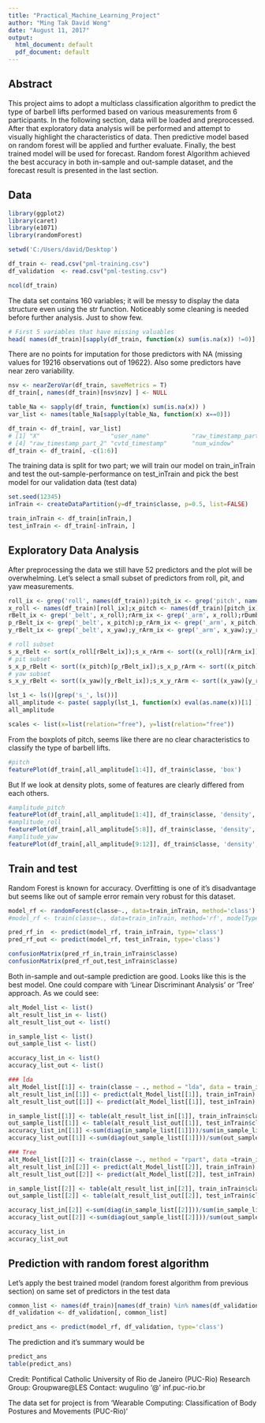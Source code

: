 ```yaml
---
title: "Practical_Machine_Learning_Project"
author: "Ming Tak David Wong"
date: "August 11, 2017"
output:
  html_document: default
  pdf_document: default
---
```


## Abstract

This project aims to adopt a multiclass classification algorithm to predict the type of barbell lifts performed based on various measurements from 6 participants. In the following section, data will be loaded and preprocessed. After that exploratory data analysis will be performed and attempt to visually highlight the characteristics of data. Then predictive model based on random forest will be applied and further evaluate. Finally, the best trained model will be used for forecast. Random forest Algorithm achieved the best accuracy in both in-sample and out-sample dataset, and the forecast result is presented in the last section.

## Data
```r
library(ggplot2)
library(caret)
library(e1071)
library(randomForest)

setwd('C:/Users/david/Desktop')

df_train <- read.csv("pml-training.csv")
df_validation  <- read.csv("pml-testing.csv")

ncol(df_train)
```

The data set contains 160 variables; it will be messy to display the data structure even using the str function. Noticeably some cleaning is needed before further analysis. Just to show few. 
```r
# First 5 variables that have missing valuables
head( names(df_train)[sapply(df_train, function(x) sum(is.na(x)) !=0)], 5)
```

There are no points for imputation for those predictors with NA (missing values for 19216 observations out of 19622). Also some predictors have near zero variability.

```r
nsv <- nearZeroVar(df_train, saveMetrics = T)
df_train[, names(df_train)[nsv$nzv] ] <- NULL

table_Na <- sapply(df_train, function(x) sum(is.na(x)) )
var_list <- names(table_Na[sapply(table_Na, function(x) x==0)])

df_train <- df_train[, var_list]
# [1] "X"                    "user_name"            "raw_timestamp_part_1"
# [4] "raw_timestamp_part_2" "cvtd_timestamp"       "num_window"
df_train <- df_train[, -c(1:6)]
```


The training data is split for two part; we will train our model on train_inTrain and test the out-sample-performance on test_inTrain and pick the best model for our validation data (test data)

```r
set.seed(12345)
inTrain <- createDataPartition(y=df_train$classe, p=0.5, list=FALSE)

train_inTrain <- df_train[inTrain,]
test_inTrain <- df_train[-inTrain, ]
```


## Exploratory Data Analysis

After preprocessing the data we still have 52 predictors and the plot will be overwhelming. Let's select a small subset of predictors from roll, pit, and yaw measurements. 

```r
roll_ix <- grep('roll', names(df_train));pitch_ix <- grep('pitch', names(df_train));yaw_ix <- grep('yaw', names(df_train))
x_roll <- names(df_train)[roll_ix];x_pitch <- names(df_train)[pitch_ix];x_yaw <- names(df_train)[yaw_ix]
rBelt_ix <- grep('_belt', x_roll);rArm_ix <- grep('_arm', x_roll);rDumbbelt_ix <- grep('_dumbbell', x_roll);rForearm_ix <- grep('_forearm', x_roll)
p_rBelt_ix <- grep('_belt', x_pitch);p_rArm_ix <- grep('_arm', x_pitch);p_rDumbbelt_ix <- grep('_dumbbell', x_pitch);p_rForearm_ix <- grep('_forearm', x_pitch)
y_rBelt_ix <- grep('_belt', x_yaw);y_rArm_ix <- grep('_arm', x_yaw);y_rDumbbelt_ix <- grep('_dumbbell', x_yaw);y_rForearm_ix <- grep('_forearm', x_yaw)

# roll subset
s_x_rBelt <- sort(x_roll[rBelt_ix]);s_x_rArm <- sort((x_roll)[rArm_ix]);s_x_rDumbbelt <- sort((x_roll)[rDumbbelt_ix]);s_x_rForearm <- sort((x_roll)[rForearm_ix])
# pit subset
s_x_p_rBelt <- sort((x_pitch)[p_rBelt_ix]);s_x_p_rArm <- sort((x_pitch)[p_rArm_ix]);s_x_p_rDumbbelt <- sort((x_pitch)[p_rDumbbelt_ix]);s_x_p_rForearm <- sort((x_pitch)[p_rForearm_ix])
# yaw subset
s_x_y_rBelt <- sort((x_yaw)[y_rBelt_ix]);s_x_y_rArm <- sort((x_yaw)[y_rArm_ix]);s_x_y_rDumbbelt <- sort((x_yaw)[y_rDumbbelt_ix]);s_x_y_rForearm <- sort((x_yaw)[y_rForearm_ix]);

lst_1 <- ls()[grep('s_', ls())]
all_amplitude <- paste( sapply(lst_1, function(x) eval(as.name(x))[1] ) )
all_amplitude
```

```r
scales <- list(x=list(relation="free"), y=list(relation="free"))
```
From the boxplots of pitch, seems like there are no clear characteristics to classify the type of barbell lifts.

```r
#pitch
featurePlot(df_train[,all_amplitude[1:4]], df_train$classe, 'box')
```

But If we look at density plots, some of features are clearly differed from each others.
```r
#amplitude_pitch
featurePlot(df_train[,all_amplitude[1:4]], df_train$classe, 'density', scales=scales)
#amplitude_roll
featurePlot(df_train[,all_amplitude[5:8]], df_train$classe, 'density', scales=scales)
#amplitude_yaw
featurePlot(df_train[,all_amplitude[9:12]], df_train$classe, 'density', scales=scales)

```

## Train and test

Random Forest is known for accuracy. Overfitting is one of it's disadvantage but seems like out of sample error remain very robust for this dataset.

```r
model_rf <- randomForest(classe~., data=train_inTrain, method='class')
#model_rf <- train(classe~., data=train_inTrain, method='rf', modelType = 'class')

pred_rf_in  <- predict(model_rf, train_inTrain, type='class')
pred_rf_out <- predict(model_rf, test_inTrain, type='class')

confusionMatrix(pred_rf_in,train_inTrain$classe)
confusionMatrix(pred_rf_out,test_inTrain$classe)
```

Both in-sample and out-sample prediction are good. Looks like this is the best model. One could compare with 'Linear Discriminant Analysis' or 'Tree' approach. As we could see:
```r
alt_Model_list <- list()
alt_result_list_in <- list()
alt_result_list_out <- list()

in_sample_list <- list()
out_sample_list <- list()

accuracy_list_in <- list()
accuracy_list_out <- list()

### lda 
alt_Model_list[[1]] <- train(classe ~ ., method = "lda", data = train_inTrain)
alt_result_list_in[[1]] <- predict(alt_Model_list[[1]], train_inTrain)
alt_result_list_out[[1]] <- predict(alt_Model_list[[1]], test_inTrain)

in_sample_list[[1]] <- table(alt_result_list_in[[1]], train_inTrain$classe) 
out_sample_list[[1]] <- table(alt_result_list_out[[1]], test_inTrain$classe) 
accuracy_list_in[[1]] <-sum(diag(in_sample_list[[1]]))/sum(in_sample_list[[1]])
accuracy_list_out[[1]] <-sum(diag(out_sample_list[[1]]))/sum(out_sample_list[[1]])

### Tree 
alt_Model_list[[2]] <- train(classe ~., method = "rpart", data =train_inTrain)
alt_result_list_in[[2]] <- predict(alt_Model_list[[2]], train_inTrain)
alt_result_list_out[[2]] <- predict(alt_Model_list[[2]], test_inTrain)

in_sample_list[[2]] <- table(alt_result_list_in[[2]], train_inTrain$classe) 
out_sample_list[[2]] <- table(alt_result_list_out[[2]], test_inTrain$classe) 

accuracy_list_in[[2]] <-sum(diag(in_sample_list[[2]]))/sum(in_sample_list[[2]])
accuracy_list_out[[2]] <-sum(diag(out_sample_list[[2]]))/sum(out_sample_list[[2]])

accuracy_list_in
accuracy_list_out
```

## Prediction with random forest algorithm

Let's apply the best trained model (random forest algorithm from previous section) on same set of predictors in the test data
```r
common_list <- names(df_train)[names(df_train) %in% names(df_validation)]
df_validation <- df_validation[, common_list]
```

```r
predict_ans <- predict(model_rf, df_validation, type='class')
```

The prediction and it's summary would be
```r
predict_ans
table(predict_ans)
```

Credit:
Pontifical Catholic University of Rio de Janeiro (PUC-Rio) 
Research Group: Groupware@LES 
Contact: wugulino '@' inf.puc-rio.br 

The data set for project is from 'Wearable Computing: Classification of Body Postures and Movements (PUC-Rio)'



